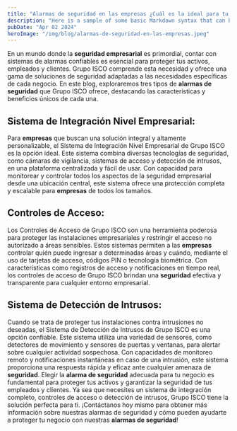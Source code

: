 ```yaml
---
title: "Alarmas de seguridad en las empresas ¿Cuál es la ideal para tu negocio?"
description: "Here is a sample of some basic Markdown syntax that can be used when writing Markdown content in Astro."
pubDate: "Apr 02 2024"
heroImage: "/img/blog/alarmas-de-seguridad-en-las-empresas.jpeg"
---
```

En un mundo donde la **seguridad empresarial** es primordial, contar con sistemas de alarmas confiables es esencial para proteger tus activos, empleados y clientes. Grupo ISCO comprende esta necesidad y ofrece una gama de soluciones de seguridad adaptadas a las necesidades específicas de cada negocio. En este blog, exploraremos tres tipos de **alarmas de seguridad** que Grupo ISCO ofrece, destacando las características y beneficios únicos de cada una.
## Sistema de Integración Nivel Empresarial:
Para **empresas** que buscan una solución integral y altamente personalizable, el Sistema de Integración Nivel Empresarial de Grupo ISCO es la opción ideal. Este sistema combina diversas tecnologías de seguridad, como cámaras de vigilancia, sistemas de acceso y detección de intrusos, en una plataforma centralizada y fácil de usar. Con capacidad para monitorear y controlar todos los aspectos de la seguridad empresarial desde una ubicación central, este sistema ofrece una protección completa y escalable para **empresas** de todos los tamaños.
## Controles de Acceso:
Los Controles de Acceso de Grupo ISCO son una herramienta poderosa para proteger las instalaciones empresariales y restringir el acceso no autorizado a áreas sensibles. Estos sistemas permiten a las **empresas** controlar quién puede ingresar a determinadas áreas y cuándo, mediante el uso de tarjetas de acceso, códigos PIN o tecnología biométrica. Con características como registros de acceso y notificaciones en tiempo real, los controles de acceso de Grupo ISCO brindan una **seguridad** efectiva y transparente para cualquier entorno empresarial.
## Sistema de Detección de Intrusos:
Cuando se trata de proteger tus instalaciones contra intrusiones no deseadas, el Sistema de Detección de Intrusos de Grupo ISCO es una opción confiable. Este sistema utiliza una variedad de sensores, como detectores de movimiento y sensores de puertas y ventanas, para alertar sobre cualquier actividad sospechosa. Con capacidades de monitoreo remoto y notificaciones instantáneas en caso de una intrusión, este sistema proporciona una respuesta rápida y eficaz ante cualquier amenaza de **seguridad**.
Elegir la **alarma de seguridad** adecuada para tu negocio es fundamental para proteger tus activos y garantizar la seguridad de tus empleados y clientes. Ya sea que necesites un sistema de integración completo, controles de acceso o detección de intrusos, Grupo ISCO tiene la solución perfecta para ti. 
¡Contáctanos hoy mismo para obtener más información sobre nuestras alarmas de seguridad y cómo pueden ayudarte a proteger tu negocio con nuestras **alarmas de seguridad**!


